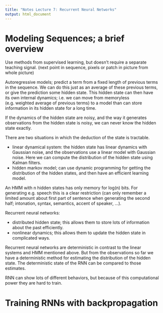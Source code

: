 ```yaml
---
title: "Notes Lecture 7: Recurrent Neural Networks"
output: html_document
---
```


# Modeling Sequences; a brief overview

Use methods from supervised learning, but doesn't require a separate teaching
signal.  (next point in sequence, pixels or patch in picture from whole
picture)

Autoregressive models; predict a term from a fixed length of previous terms
in the sequence.  We can do this just as an average of these previous terms,
or give the prediction some hidden state.  This hidden state can then have
its own internal dynamics; i.e. we can move from memoryless (e.g. weighted
average of previous terms) to a model than can store information in its hidden
state for a long time.

If the dynamics of the hidden state are noisy, and the way it generates
observations from the hidden state is noisy, we can never know the hidden
state exactly.

There are two situations in which the deduction of the state is tractable.

- linear dynamical system: the hidden state has linear dynamics with Gaussian
  noise, and the observations use a linear model with Gaussian noise.  Here we
  can compute the distribution of the hidden state using Kalman filters.
- hidden markov model; can use dynamic programming for getting the distribution
  of the hidden states, and then have an efficient learning model.

An HMM with n hidden states has only memory for log(n) bits.  For generating
e.g. speech this is a clear restriction (can only remember a limited amount
about first part of sentence when generating the second half; intonation,
syntax, semantics, accent of speaker, ...).

Recurrent neural networks:

- distributed hidden state; this allows them to store lots of information
  about the past efficiently.
- nonlinear dynamics; this allows them to update the hidden state in complicated
  ways.

Recurrent neural networks are deterministic in contrast to the linear systems
and HMM mentioned above.  But from the observations so far we have a
deterministic method for estimating the distribution of the hidden state.  The
deterministic state of the RNN can be compared to those estimates.

RNN can show lots of different behaviors, but because of this computational
power they are hard to train.

# Training RNNs with backpropagation


